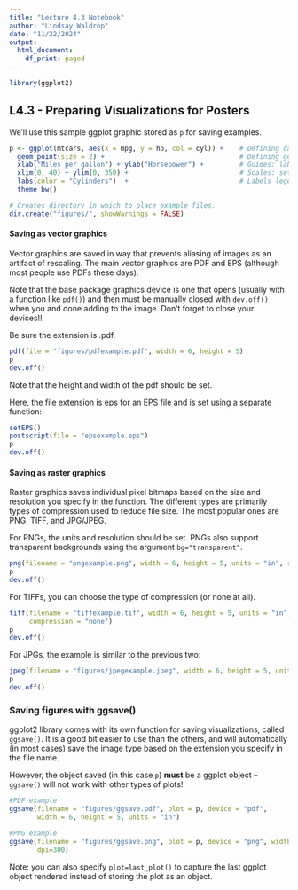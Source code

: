 ```yaml
---
title: "Lecture 4.3 Notebook"
author: "Lindsay Waldrop"
date: "11/22/2024"
output:
  html_document:
    df_print: paged
---
```


```r
library(ggplot2)
```


## L4.3 - Preparing Visualizations for Posters

We'll use this sample ggplot graphic stored as `p` for saving examples. 

```r
p <- ggplot(mtcars, aes(x = mpg, y = hp, col = cyl)) +    # Defining data and aesthetic mapping
  geom_point(size = 2) +                                  # Defining geometric object
  xlab("Miles per gallon") + ylab("Horsepower") +         # Guides: labeling axes
  xlim(0, 40) + ylim(0, 350) +                            # Scales: setting x and y limits
  labs(color = "Cylinders")  +                            # Labels legend scale
  theme_bw()

# Creates directory in which to place example files. 
dir.create("figures/", showWarnings = FALSE)
```


#### Saving as vector graphics

Vector graphics are saved in way that prevents aliasing of images as an artifact of rescaling. The main vector graphics are PDF and EPS (although most people use PDFs these days).

Note that the base package graphics device is one that opens (usually with a function like `pdf()`) and then must be manually closed with `dev.off()` when you and done adding to the image. Don't forget to close your devices!!

Be sure the extension is .pdf.
```r
pdf(file = "figures/pdfexample.pdf", width = 6, height = 5)
p
dev.off()
```
Note that the height and width of the pdf should be set. 

Here, the file extension is eps for an EPS file and is set using a separate function:
```r
setEPS()
postscript(file = "epsexample.eps")
p
dev.off()
```


#### Saving as raster graphics

Raster graphics saves individual pixel bitmaps based on the size and resolution you specify in the function. The different types are primarily types of compression used to reduce file size. The most popular ones are PNG, TIFF, and JPG/JPEG. 

For PNGs, the units and resolution should be set. PNGs also support transparent backgrounds using the argument `bg="transparent"`.
```r
png(filename = "pngexample.png", width = 6, height = 5, units = "in", res = 600)
p
dev.off()
```

For TIFFs, you can choose the type of compression (or none at all). 
```r
tiff(filename = "tiffexample.tif", width = 6, height = 5, units = "in", res = 600, 
     compression = "none")
p
dev.off()
```

For JPGs, the example is similar to the previous two:
```r
jpeg(filename = "figures/jpegexample.jpeg", width = 6, height = 5, units = "in", res = 600)
p
dev.off()
```

### Saving figures with ggsave()

ggplot2 library comes with its own function for saving visualizations, called `ggsave()`. It is a good bit easier to use than the others, and will automatically (in most cases) save the image type based on the extension you specify in the file name. 

However, the object saved (in this case `p`) **must** be a ggplot object -- `ggsave()` will not work with other types of plots! 

```r
#PDF example
ggsave(filename = "figures/ggsave.pdf", plot = p, device = "pdf", 
       width = 6, height = 5, units = "in")

#PNG example
ggsave(filename = "figures/ggsave.png", plot = p, device = "png", width = 6, height = 5, units = "in", 
       dpi=300)
```

Note: you can also specify `plot=last_plot()` to capture the last ggplot object rendered instead of storing the plot as an object. 
